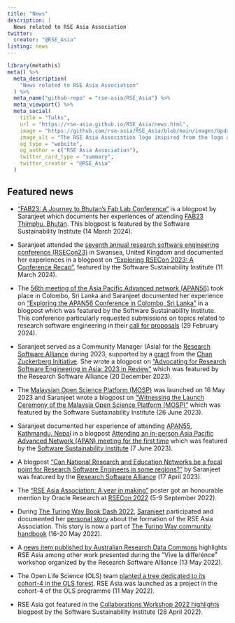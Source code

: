 ```yaml
---
title: "News"
description: |
  News related to RSE Asia Association
twitter:
  creator: "@RSE_Asia"
listing: news
---
```

  
```r
library(metathis)
meta() %>%
  meta_description(
    "News related to RSE Asia Association"
  ) %>%
  meta_name("github-repo" = "rse-asia/RSE_Asia") %>%
  meta_viewport() %>%
  meta_social(
    title = "Talks",
    url = "https://rse-asia.github.io/RSE_Asia/news.html",
    image = "https://github.com/rse-asia/RSE_Asia/blob/main/images/Updated_RSE_Asia_logo.jpg",
    image_alt = "The RSE Asia Association logo inspired from the logo of the Society of Research Software Engineering - Labelled RSE on top in white capital letters and labelled ASIA below in capital letters.",
    og_type = "website",
    og_author = c("RSE Asia Association"),
    twitter_card_type = "summary",
    twitter_creator = "@RSE_Asia"
  )
```

## Featured news

- ["FAB23: A Journey to Bhutan's Fab Lab Conference"](https://www.software.ac.uk/blog/fab23-journey-bhutans-fab-lab-conference) is a blogpost by Saranjeet which documents her experiences of attending [FAB23 Thimphu, Bhutan](https://fab23.fabevent.org). This blogpost is featured by the Software Sustainability Institute (14 March 2024). 

- Saranjeet attended the [seventh annual research software engineering conference (RSECon23)](https://rsecon23.society-rse.org) in Swansea, United Kingdom and documented her experiences in a blogpost on ["Exploring RSECon 2023: A Conference Recap"](https://www.software.ac.uk/blog/exploring-rsecon-2023-conference-recap), featured by the Software Sustainability Institute (11 March 2024).

- The [56th meeting of the Asia Pacific Advanced network (APAN56)](https://apan56.apan.net) took place in Colombo, Sri Lanka and Saranjeet documented her experience on ["Exploring the APAN56 Conference in Colombo, Sri Lanka"](https://www.software.ac.uk/blog/exploring-apan56-conference-colombo-sri-lanka) in a blogpost which was featured by the Software Sustainability Institute. This conference particularly requested submissions on topics related to research software engineering in their [call for proposals](https://apan56.apan.net/call-for-proposals/) (29 February 2024).

- Saranjeet served as a Community Manager (Asia) for the [Research Software Alliance](https://www.researchsoft.org) during 2023, supported by a [grant](https://zenodo.org/records/7275398) from the [Chan Zuckerberg Initiative](https://chanzuckerberg.com). She wrote a blogpost on ["Advocating for Research Software Engineering in Asia: 2023 in Review"](https://www.researchsoft.org/blog/2023-12-21/) which was featured by the Research Software Alliance (20 December 2023).

- The [Malaysian Open Science Platform (MOSP)](https://mosp.gov.my) was launched on 16 May 2023 and Saranjeet wrote a blogpost on ["Witnessing the Launch Ceremony of the Malaysia Open Science Platform (MOSP)"](https://www.software.ac.uk/blog/witnessing-launch-ceremony-malaysia-open-science-platform-mosp) which was featured by the Software Sustainability Institute (26 June 2023).

- Saranjeet documented her experience of attending [APAN55, Kathmandu, Nepal](https://apan55.apan.net) in a blogpost [Attending an in-person Asia Pacific Advanced Network (APAN) meeting for the first time](https://www.software.ac.uk/blog/attending-person-asia-pacific-advanced-network-apan-meeting-first-time) which was featured by the [Software Sustainability Institute](https://www.software.ac.uk) (7 June 2023).

- A blogpost ["Can National Research and Education Networks be a focal point for Research Software Engineers in some regions?"](https://www.researchsoft.org/blog/2023-04/) by Saranjeet was featured by the [Research Software Alliance](https://www.researchsoft.org) (17 April 2023).

- The ["RSE Asia Association: A year in making"](https://zenodo.org/record/7044808#.Y0PglFJBxPZ) poster got an honourable mention by Oracle Research at [RSECon 2022](https://rsecon2022.society-rse.org/) (5-9 September 2022).

- During [The Turing Way Book Dash 2022](https://twitter.com/turingway/status/1527633477394366464), [Saranjeet](https://saranjeetkaur.github.io/About-Me/) participated and documented her [personal story](https://the-turing-way.netlify.app/collaboration/research-infrastructure-roles/rse-personal-story.html) about the formation of the RSE Asia Association. This story is now a part of [The Turing Way community handbook](https://the-turing-way.netlify.app/welcome.html) (16-20 May 2022).

- A [news item published by Australian Research Data Commons](https://ardc.edu.au/news/vive-la-difference-diversity-equity-and-inclusion-in-research-software-engineering/) highlights RSE Asia among other work presented during the “Vive la differénce” workshop organized by the Research Software Alliance (13 May 2022).

- The Open Life Science (OLS) team [planted a tree dedicated to its cohort-4 in the OLS forest](https://tree-nation.com/trees/view/2880963). RSE Asia was launched as a project in the cohort-4 of the OLS programme (11 May 2022).

- RSE Asia got featured in the [Collaborations Workshop 2022 highlights](https://www.software.ac.uk/blog/2022-04-28-highlights-collaborations-workshop-2022) blogpost by the Software Sustainability Institute (28 April 2022).

